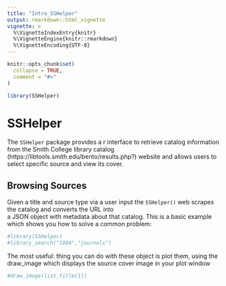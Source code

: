 ```yaml
---
title: "Intro_SSHelper"
output: rmarkdown::html_vignette
vignette: >
  %\VignetteIndexEntry{knitr}
  %\VignetteEngine{knitr::rmarkdown}
  %\VignetteEncoding{UTF-8}
---
```


```r
knitr::opts_chunk$set(
  collapse = TRUE,
  comment = "#>"
)
```

```r
library(SSHelper)
```

# SSHelper 

The `SSHelper` package provides a r interface to retrieve catalog information from the Smith College library catalog (https://libtools.smith.edu/bento/results.php?) website and allows users to select specific source and view its cover.

## Browsing Sources

Given a title and source type via a user input the `SSHelper()` 
web scrapes the catalog and converts the URL into  
a JSON object with metadata about that catalog.
This is a basic example which shows you how to solve a common problem:

```r
#library(SSHelper)
#library_search("1984","journals") 
```


The most useful: thing you can do with these object is plot them, 
using the draw_image which displays the source cover
image in your plot window

```r
#draw_image(list_title[1])
```

